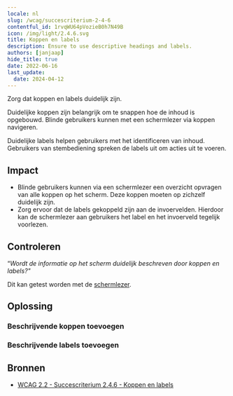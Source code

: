 ```yaml
---
locale: nl
slug: /wcag/succescriterium-2-4-6
contentful_id: 1rvqWU64pVozieB0h7N49B
icon: /img/light/2.4.6.svg
title: Koppen en labels
description: Ensure to use descriptive headings and labels.
authors: [janjaap]
hide_title: true
date: 2022-06-16
last_update:
  date: 2024-04-12
---
```


<Hero
  title="Koppen en labels"
  image="/img/light/2.4.6.svg"
  alt="WCAG 2.4.6 - Logo"
  prefix="Succescriterium 2.4.6"
  suffix="Niveau AA"
/>

Zorg dat koppen en labels duidelijk zijn.

Duidelijke koppen zijn belangrijk om te snappen hoe de inhoud is opgebouwd. Blinde gebruikers kunnen met een schermlezer via koppen navigeren.

Duidelijke labels helpen gebruikers met het identificeren van inhoud. Gebruikers van stembediening spreken de labels uit om acties uit te voeren.

## Impact

- Blinde gebruikers kunnen via een schermlezer een overzicht opvragen van alle koppen op het scherm. Deze koppen moeten op zichzelf duidelijk zijn.
- Zorg ervoor dat de labels gekoppeld zijn aan de invoervelden. Hierdoor kan de schermlezer aan gebruikers het label en het invoerveld tegelijk voorlezen.

## Controleren

“*Wordt de informatie op het scherm duidelijk beschreven door koppen en labels?"*

Dit kan getest worden met de [schermlezer](/nl/stats/schermlezer).

## Oplossing

### Beschrijvende koppen toevoegen

<CodeSample id="screen-headers" locale="nl"/>

### Beschrijvende labels toevoegen

<CodeSample id="screen-labels" locale="nl"/>

## Bronnen

- [WCAG 2.2 - Succescriterium 2.4.6 - Koppen en labels](https://www.w3.org/Translations/WCAG22-nl/#koppen-en-labels)
